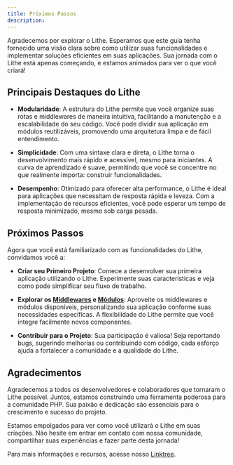 ```yaml
---
title: Próximos Passos
description: 
---
```


Agradecemos por explorar o Lithe. Esperamos que este guia tenha fornecido uma visão clara sobre como utilizar suas funcionalidades e implementar soluções eficientes em suas aplicações. Sua jornada com o Lithe está apenas começando, e estamos animados para ver o que você criará!

## Principais Destaques do Lithe

- **Modularidade**: A estrutura do Lithe permite que você organize suas rotas e middlewares de maneira intuitiva, facilitando a manutenção e a escalabilidade do seu código. Você pode dividir sua aplicação em módulos reutilizáveis, promovendo uma arquitetura limpa e de fácil entendimento.

- **Simplicidade**: Com uma sintaxe clara e direta, o Lithe torna o desenvolvimento mais rápido e acessível, mesmo para iniciantes. A curva de aprendizado é suave, permitindo que você se concentre no que realmente importa: construir funcionalidades.

- **Desempenho**: Otimizado para oferecer alta performance, o Lithe é ideal para aplicações que necessitam de resposta rápida e leveza. Com a implementação de recursos eficientes, você pode esperar um tempo de resposta minimizado, mesmo sob carga pesada.

## Próximos Passos

Agora que você está familiarizado com as funcionalidades do Lithe, convidamos você a:

- **Criar seu Primeiro Projeto**: Comece a desenvolver sua primeira aplicação utilizando o Lithe. Experimente suas características e veja como pode simplificar seu fluxo de trabalho.

- **Explorar os [Middlewares](/resources/middleware) e [Módulos](/resources/modules)**: Aproveite os middlewares e módulos disponíveis, personalizando sua aplicação conforme suas necessidades específicas. A flexibilidade do Lithe permite que você integre facilmente novos componentes.

- **Contribuir para o Projeto**: Sua participação é valiosa! Seja reportando bugs, sugerindo melhorias ou contribuindo com código, cada esforço ajuda a fortalecer a comunidade e a qualidade do Lithe.

## Agradecimentos

Agradecemos a todos os desenvolvedores e colaboradores que tornaram o Lithe possível. Juntos, estamos construindo uma ferramenta poderosa para a comunidade PHP. Sua paixão e dedicação são essenciais para o crescimento e sucesso do projeto. 

Estamos empolgados para ver como você utilizará o Lithe em suas criações. Não hesite em entrar em contato com nossa comunidade, compartilhar suas experiências e fazer parte desta jornada!

Para mais informações e recursos, acesse nosso [Linktree](https://linktr.ee/lithephp).
